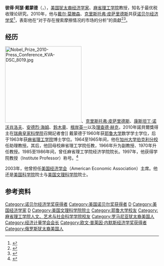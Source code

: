 {{Infobox Economist
| name             = 彼得·戴蒙德[[File:Nobel_prize_medal.svg|25px]]<br/>Peter Diamond
| school_tradition =
| color            =
| image       = Peter Diamond (economist).jpg
| image_size       =
| image_caption    =
| birth_date       = {{Birth date and age|1940|04|29}}
| birth_place      = {{USA}}[[紐約州|紐約州]][[紐約市|紐約市]]
| death_date       =
| nationality      = {{USA}}
| institution      = [[麻省理工学院|麻省理工学院]]<br>[[加州大学伯克利分校|加州大学伯克利分校]]
| field            = [[政治经济学|政治经济学]]<br/>[[福利经济学|福利经济学]]<br/>[[行为经济学|行为经济学]]
| alma_mater       = 麻省理工学院<br>[[耶鲁大学|耶鲁大学]]
| influences       =
| opposed          =
| influenced       =
| contributions    =
| awards           =  {{awd|[[诺贝尔经济学奖|诺贝尔经济学奖]]|2010}}
| signature        = <!-- file name only -->
| repec_prefix = e | repec_id = pdi24
}}
'''彼得·阿瑟·戴蒙德'''（{{lang-en|Peter Arthur Diamond}}，{{bd|1940年|4月29日|catIdx=D}}），[[美国|美国]][[犹太裔|犹太裔]][[经济学家|经济学家]]、[[麻省理工学院|麻省理工学院]]教授，知名于最优税收理论研究。2010年，他与[[戴尔·莫滕森|戴尔·莫滕森]]、[[克里斯托弗·皮萨里德斯|克里斯托弗·皮萨里德斯]]共获[[诺贝尔经济学奖|诺贝尔经济学奖]]<ref>{{cite web|url=http://nobelprize.org/nobel_prizes/economics/laureates/2010/diamond.html|title=Peter A. Diamond - Biographical|publisher=Nobelprize.org|date=2010-10-11|access-date=2010-10-11|archive-date=2013-05-03|archive-url=https://web.archive.org/web/20130503003010/http://www.nobelprize.org/nobel_prizes/economics/laureates/2010/diamond.html}}</ref>，表彰他在“对于存在搜索摩擦情况的市场的分析”的貢獻<ref>{{Cite web|title=学者解读：诺贝尔经济学奖惠顾福利与失业理论_财经_腾讯网|url=https://finance.qq.com/a/20101011/006895.htm|access-date=2022-02-23|work=finance.qq.com|archive-date=2022-02-23|archive-url=https://web.archive.org/web/20220223072145/https://finance.qq.com/a/20101011/006895.htm}}</ref><ref>{{Cite web |url=http://finance.qq.com/zt2010/nobel2010/?pgv_ref=aio |title=2010年诺贝尔经济学奖 腾讯财经 |access-date=2010-10-11 |archive-date=2020-11-24 |archive-url=https://web.archive.org/web/20201124042117/https://finance.qq.com/zt2010/nobel2010/?pgv_ref=aio }}</ref>。

== 经历 ==
[[File:Nobel_Prize_2010-Press_Conference_KVA-DSC_8019.jpg|250px]]、[[克里斯托弗·皮萨里德斯|克里斯托弗·皮萨里德斯]]、[[康斯坦丁·诺沃肖洛夫|康斯坦丁·诺沃肖洛夫]]、[[安德烈·海姆|安德烈·海姆]]、[[鈴木章|鈴木章]]、[[根岸英一|根岸英一]]以及[[理查德·赫克|理查德·赫克]]，2010年諾貝爾獎得主在[[瑞典皇家科學院|瑞典皇家科學院]]召開記者會]]
戴蒙德于1960年获[[耶鲁大学|耶鲁大学]]数学学士学位，后于1963年获[[麻省理工学院|麻省理工学院]]博士学位。1964至1965年间，他在[[加州大学伯克利分校|加州大学伯克利分校]]任助理教授。其后，他回母校麻省理工学院任教，1966年升为副教授、1970年升任教授。1985至1986年间，曾任麻省理工学院经济学院院长。1997年，他获得学院教授（Institute Professor）称号。<ref>{{cite web|url=http://finance.ifeng.com/news/special/2010Nobel/20101011/2694891.shtml|title=2010年诺贝尔经济学奖得主戴蒙德简历|publisher=凤凰网|date=2010-10-11|access-date=2010-10-11|archive-date=2020-02-19|archive-url=https://web.archive.org/web/20200219005340/http://finance.ifeng.com/news/special/2010Nobel/20101011/2694891.shtml}}</ref>

2003年，他曾担任[[美国经济学会|美国经济学会]]（American Economic Association）主席。他还是[[美国科学院|美国科学院]]院士与[[美国文理科学院|美国文理科学院]]院士。

== 参考资料 ==
{{reflist}}

{{诺贝尔经济学奖获得者}}
{{2010年诺贝尔奖获得者}}
{{经济计量学会会长}}

{{Authority control}}
{{DEFAULTSORT:Diamond, Peter}} 
[[Category:诺贝尔经济学奖获得者|Category:诺贝尔经济学奖获得者]]
[[Category:美国诺贝尔奖获得者|Category:美国诺贝尔奖获得者]]
[[Category:猶太諾貝爾獎獲得者|D]]
[[Category:美国经济学家|Category:美国经济学家]]
[[Category:美国国家科学院院士|D]]
[[Category:美国文理科学院院士|Category:美国文理科学院院士]]
[[Category:耶鲁大学校友|Category:耶鲁大学校友]]
[[Category:麻省理工学院人文、艺术与社会科学学院校友|Category:麻省理工学院人文、艺术与社会科学学院校友]]
[[Category:罗马尼亚犹太裔美国人|Category:罗马尼亚犹太裔美国人]]
[[Category:经济计量学会会长|Category:经济计量学会会长]]
[[Category:欧文·普莱因·内默斯经济学奖获得者|Category:欧文·普莱因·内默斯经济学奖获得者]]
[[Category:俄罗斯犹太裔美国人|Category:俄罗斯犹太裔美国人]]